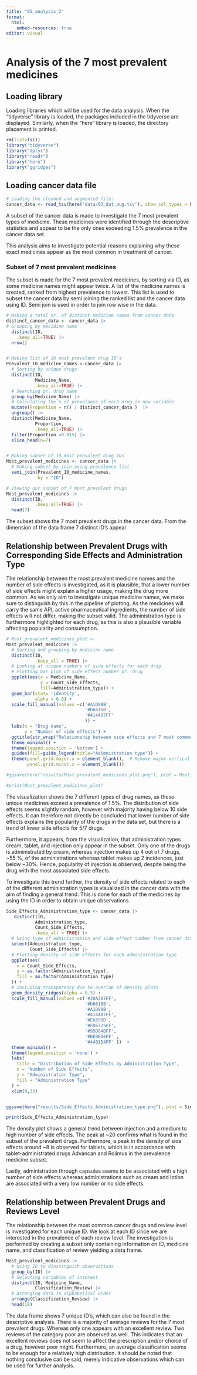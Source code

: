```yaml
---
title: "05_analysis_2"
format: 
  html:
    embed-resources: true
editor: visual
---
```


# Analysis of the 7 most prevalent medicines

## Loading library

Loading libraries which will be used for the data analysis. When the "tidyverse" library is loaded, the packages included in the tidyverse are displayed. Similarly, when the "here" library is loaded, the directory placement is printed.

```r
rm(list=ls()) 
library("tidyverse") 
library("dplyr") 
library("readr")
library("here")
library("ggridges")
```

## Loading cancer data file

```r

# Loading the cleaned and augmented file:  
cancer_data <- read_tsv(here('data/03_dat_aug.tsv'), show_col_types = FALSE) 
```

A subset of the cancer data is made to investigate the 7 most prevalent types of medicine. These medicines were identified through the descriptive statistics and appear to be the only ones exceeding 1.5% prevalence in the cancer data set.

This analysis aims to investigate potential reasons explaining why these exact medicines appear as the most common in treatment of cancer.

### Subset of 7 most prevalent medicines

The subset is made for the 7 most prevalent medicines, by sorting via ID, as some medicine names might appear twice. A list of the medicine names is created, ranked from highest prevalence to lowest. This list is used to subset the cancer data by semi joining the ranked list and the cancer data using ID. Semi join is used in order to join row wise in the data.

```r

# Making a total nr. of distinct medicine names from cancer data
distinct_cancer_data <- cancer_data |>
# Grouping by mecidine name
  distinct(ID,
    .keep_all=TRUE) |> 
  nrow()


# Making list of 10 most prevalent drug ID's
Prevalent_10_medicine_names <-cancer_data |> 
  # Sorting by unique drugs
  distinct(ID,
           Medicine_Name,
           .keep_all=TRUE) |> 
  # Searching pr. drug name
  group_by(Medicine_Name) |> 
  # Calculating the % of prevelance of each drug in new variable
  mutate(Proportion = n() / distinct_cancer_data )  |>
  ungroup() |>
  distinct(Medicine_Name, 
           Proportion, 
           .keep_all=TRUE) |>
  filter(Proportion >0.015) |>
  slice_head(n=7)


# Making subset of 10 most prevalent drug IDs
Most_prevalent_medicines <- cancer_data |>
  # Making subset by join using prevalence list
  semi_join(Prevalent_10_medicine_names, 
            by = "ID")

# Viewing our subset of 7 most prevalent drugs
Most_prevalent_medicines |>
  distinct(ID, 
           .keep_all=TRUE) |>
  head(7)
```

The subset shows the 7 most prevalent drugs in the cancer data. From the dimension of the data frame 7 distinct ID's appear

## Relationship between Prevalent Drugs with Corresponding Side Effects and Administration Type

The relationship between the most prevalent medicine names and the number of side effects is investigated, as it is plausible, that a lower number of side effects might explain a higher usage, making the drug more common. As we only aim to investigate unique medicine names, we make sure to distinguish by this in the pipeline of plotting. As the medicines will carry the same API, active pharmaceutical ingredients, the number of side effects will not differ, making the subset valid. The administration type is furthermore highlighted for each drug, as this is also a plausible variable affecting popularity and consumption.

```r

# Most_prevalent_medicines_plot <- 
Most_prevalent_medicines |>
  # Sorting and grouping by medicine name 
  distinct(ID,
           .keep_all = TRUE) |>
  # Looking at unique numbers of side effects for each drug
  # Plotting bar plot of side effect number pr. drug
  ggplot(aes(x = Medicine_Name, 
             y = Count_Side_Effects, 
             fill=Administration_type)) + 
  geom_bar(stat= 'identity', 
           alpha = 0.8) + 
  scale_fill_manual(values =c('#A1D99B',
                              '#D6616B',
                              '#414487FF'
                              )) +
  labs(x = "Drug name",
       y = "Number of side effects") + 
  ggtitle(str_wrap("Relationship between side effects and 7 most commmon cancer drugs", 50)) +
  theme_minimal() +
  theme(legend.position = 'bottom') +
  guides(fill=guide_legend(title="Adimnistration type")) +
  theme(panel.grid.major.x = element_blank(),  # Remove major vertical grid lines
        panel.grid.minor.x = element_blank()) 

#ggsave(here("results/Most_prevalent_medicines_plot.png"), plot = Most_prevalent_medicines_plot, width = 6, height = 4)

#print(Most_prevalent_medicines_plot)

```

The visualization shows the 7 different types of drug names, as these unique medicines exceed a prevalence of 1.5%. The distribution of side effects seems slightly random, however with majority having below 10 side effects. It can therefore not directly be concluded that lower number of side effects explains the popularity of the drugs in the data set, but there is a trend of lower side effects for 5/7 drugs.

Furthermore, it appears, from the visualization, that administration types cream, tablet, and injection only appear in the subset. Only one of the drugs is administrated by cream, whereas injection makes up 4 out of 7 drugs, \~55 %, of the administrations whereas tablet makes up 2 incidences, just below \~30%. Hence, popularity of injection is observed, despite being the drug with the most associated side effects.

To investigate this trend further, the density of side effects related to each of the different administration types is visualized in the cancer data with the aim of finding a general trend. This is done for each of the medicines by using the ID in order to obtain unique observations.

```r
Side_Effects_Administration_type <- cancer_data |>
   distinct(ID, 
           Administration_type,
           Count_Side_Effects,
           .keep_all = TRUE) |>
  # Using type of administration and side effect number from cancer data
  select(Administration_type, 
         Count_Side_Effects) |>
  # Plotting density of side effects for each administration type 
  ggplot(aes(
    x = Count_Side_Effects, 
    y = as.factor(Administration_type),  
    fill = as.factor(Administration_type)
  )) +
  # Including transparency due to overlap of density plots
  geom_density_ridges(alpha = 0.5) +
  scale_fill_manual(values =c('#20A387FF',
                              '#D6616B',
                              '#A1D99B',
                              '#414487FF', 
                              '#E6550D',
                              '#FDE725FF',
                              '#95D840FF',
                              '#DE9ED6FF' ,
                              '#440154FF' ))  +
  theme_minimal() +
  theme(legend.position = 'none') +
  labs(
    title = "Distribution of Side Effects by Administration Type",
    x = "Number of Side Effects",
    y = "Administration Type",
    fill = "Administration Type"
  ) +
  xlim(0,35)


ggsave(here("results/Side_Effects_Administration_type.png"), plot = Side_Effects_Administration_type, width = 5, height = 3)

print(Side_Effects_Administration_type)
```

The density plot shows a general trend between injection and a medium to high number of side effects. The peak at \~20 confirms what is found in the subset of the prevalent drugs. Furthermore, a peak in the density of side effects around \~8 is observed for tablets, which is in accordance with tablet-administrated drugs Advancan and Rolimus in the prevalence medicine subset.

Lastly, administration through capsules seems to be associated with a high number of side effects whereas administrations such as cream and lotion are associated with a very low number or no side effects.

## Relationship between Prevalent Drugs and Reviews Level

The relationship between the most common cancer drugs and review level is investigated for each unique ID. We look at each ID since we are interested in the prevalence of each review level. The investigation is performed by creating a subset only containing information on ID, medicine name, and classification of review yielding a data frame.

```r

Most_prevalent_medicines |>
  # Using ID to dinstinguish observations
  group_by(ID) |> 
  # Selecting variables of interest
  distinct(ID, Medicine_Name, 
           Classification_Review) |>
  # Arranging data in alphabetical order 
  arrange(Classification_Review) |>
  head(10)

```

The data frame shows 7 unique ID's, which can also be found in the descriptive analysis. There is a majority of average reviews for the 7 most prevalent drugs. Whereas only one appears with an excellent review. Two reviews of the category poor are observed as well. This indicates that an excellent reviews does not seem to affect the prescription and/or choice of a drug, however poor might. Furthermore, an average classification seems to be enough for a relatively high distribution. It should be noted that nothing conclusive can be said, merely indicative observations which can be used for further analysis.
